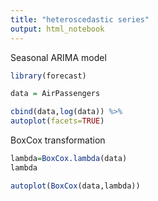 ```yaml
---
title: "heteroscedastic series"
output: html_notebook
---
```


Seasonal ARIMA model

```r
library(forecast)
```

```r
data = AirPassengers
```

```r
cbind(data,log(data)) %>%
autoplot(facets=TRUE)
```

BoxCox transformation

```r
lambda=BoxCox.lambda(data)
lambda
```

```r
autoplot(BoxCox(data,lambda))
```






